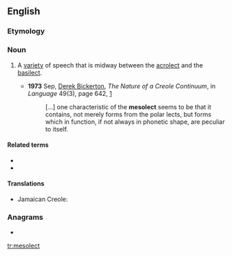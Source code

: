 ==English==

===Etymology===
{{confix|meso|lect|lang=en}}

===Noun===
{{en-noun}}

# {{label|en|linguistics}} A [[variety]] of speech that is midway between the [[acrolect]] and the [[basilect]].
#* '''1973''' Sep, [[w:Derek Bickerton|Derek Bickerton]], ''The Nature of a Creole Continuum'', in ''Language'' 49(3), page 642, [http://links.jstor.org/sici?sici=0097-8507%28197309%2949%3A3%3C640%3ATNOACC%3E2.0.CO%3B2-K]
#*: [...] one characteristic of the '''mesolect''' seems to be that it contains,<!-- sic --> not merely forms from the polar lects, but forms which in function, if not always in phonetic shape, are peculiar to itself.

====Related terms====
* {{l|en|acrolect}}
* {{l|en|basilect}}

====Translations====
{{trans-top|between acrolect and basilect}}
* Jamaican Creole: {{t|jam|miizolek}}
{{trans-mid}}
{{trans-bottom}}

===Anagrams===
* {{l|en|telecoms}}

[[tr:mesolect]]
